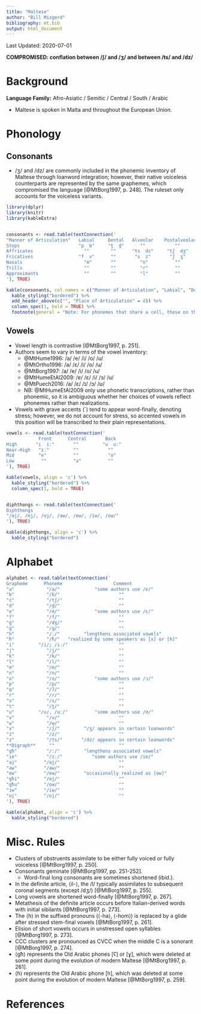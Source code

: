 ```yaml
---
title: "Maltese"
author: "Bill Mizgerd"
bibliography: mt.bib
output: html_document
---
```


Last Updated: 2020-07-01

**COMPROMISED: conflation between /ʃ/ and /ʒ/ and between /ts/ and /dz/**

# Background

**Language Family:** Afro-Asiatic / Semitic / Central / South / Arabic

* Maltese is spoken in Malta and throughout the European Union.

# Phonology

## Consonants

* /ʒ/ and /dz/ are commonly included in the phonemic inventory of Maltese through loanword integration; however, their native voiceless counterparts are represented by the same graphemes, which compromised the language [@MtBorg1997, p. 248]. The ruleset only accounts for the voiceless variants.

```r

library(dplyr)
library(knitr)
library(kableExtra)


consonants <- read.table(textConnection('
"Manner of Articulation"   Labial     Dental   Alveolar    Postalveolar   Palatal     Velar     Pharyngeal     Glottal
Stops                      "p  b"     "t̪  d̪"      ""           ""           ""       "k  ɡ"        ""           "ʔ"
Affricates                   ""        ""      "ts  dz"     "tʃ  dʒ"        ""         ""           ""           ""
Fricatives                 "f  v"      ""       "s  z"       "ʃ  ʒ"         ""         ""           "ħ"          ""
Nasals                       "m"       ""         "n"          ""           ""         ""           ""           ""
Trills                       ""        ""         "r"          ""           ""         ""           ""           ""
Approximants                 ""        ""         "l"          ""           "j"        "w"          ""           ""
'), TRUE)

kable(consonants, col.names = c("Manner of Articulation", "Labial", "Dental", "Alveolar", "Postalveolar", "Palatal", "Velar", "Pharyngeal", "Glottal"), align = 'c') %>%
  kable_styling("bordered") %>%
  add_header_above(c("", "Place of Articulation" = 8)) %>%
  column_spec(1, bold = TRUE) %>%
  footnote(general = "Note: For phonemes that share a cell, those on the left are voiceless and those on the right are voiced.", general_title = "")
```  

## Vowels

* Vowel length is contrastive [@MtBorg1997, p. 251].
* Authors seem to vary in terms of the vowel inventory:
    - @MtHume1996:             /a/ /e/ /i/ /o/ /u/  
    - @MtOrtho1996:            /a/ /ɛ/ /i/ /o/ /u/  
    - @MtBorg1997:             /a/ /e/ /i/ /o/ /u/  
    - @MtHumeEtAl2009:         /ɐ/ /ɛ/ /i/ /ɔ/ /u/  
    - @MtPuech2016:            /a/ /ɛ/ /ɪ/ /ɔ/ /ʊ/
    - NB: @MtHumeEtAl2009 only use phonetic transcriptions, rather than phonemic, so it is ambiguous whether her choices of vowels reflect phonemes rather than realizations.
* Vowels with grave accents (´) tend to appear word-finally, denoting stress; however, we do not account for stress, so accented vowels in this position will be transcribed to their plain representations.

```r

vowels <- read.table(textConnection('
            Front      Central       Back
High       "i  iː"       ""         "u  uː"
Near-High   "ɪː"         ""           ""
Mid         "e"          ""           "o"
Low          ""          "a"          ""
'), TRUE)

kable(vowels, align = 'c') %>%
  kable_styling("bordered") %>%
  column_spec(1, bold = TRUE)


diphthongs <- read.table(textConnection('
Diphthongs
"/aj/, /ej/, /oj/, /aw/, /ew/, /iw/, /ow/"
'), TRUE)

kable(diphthongs, align = 'c') %>%
  kable_styling("bordered")
```

# Alphabet

```r

alphabet <- read.table(textConnection('
Grapheme      Phoneme                   Comment
"a"            "/a/"             "some authors use /ɐ/"
"b"            "/b/"                      ""
"ċ"            "/tʃ/"                     ""
"d"            "/d̪/"                      ""
"e"            "/e/"             "some authors use /ɛ/"
"f"            "/f/"                      ""
"ġ"            "/dʒ/"                     ""
"g"            "/ɡ/"                      ""  
"h"            "/ː/"         "lengthens associated vowels"  
"ħ"            "/ħ/"   "realized by some speakers as [x] or [h]"    
"i"         "/i/; /iː/"                   ""
"j"            "/j/"                      ""
"k"            "/k/"                      ""
"l"            "/l/"                      ""
"m"            "/m/"                      ""
"n"            "/n/"                      ""
"o"            "/o/"             "some authors use /ɔ/"  
"p"            "/p/"                      ""
"q"            "/ʔ/"                      ""
"r"            "/r/"                      ""
"s"            "/s/"                      ""
"t"            "/t̪/"                      ""
"u"         "/u/, /uː/"          "some authors use /ʊ/"
"v"            "/v/"                      ""
"w"            "/w/"                      ""
"x"            "/ʃ/"         "/ʒ/ appears in certain loanwords"  
"ż"            "/z/"                      ""
"z"            "/ts/"       "/dz/ appears in certain loanwords"
**Digraph**     ""                        ""
"għ"           "/ː/"         "lengthens associated vowels"
"ie"           "/ɪː/"           "some authors use /ie/"
"aj"          "/aj/"                      ""
"aw"          "/aw/"                      ""
"ew"          "/ew/"         "occasionally realized as [ow]"  
"għi"         "/ej/"                      ""
"għu"         "/ow/"                      ""
"iw"          "/iw/"                      ""
"oj"          "/oj/"                      ""
'), TRUE)

kable(alphabet, align = 'c') %>%
  kable_styling("bordered")
```

# Misc. Rules

* Clusters of obstruents assimilate to be either fully voiced or fully voiceless [@MtBorg1997, p. 250].
* Consonants geminate [@MtBorg1997, pp. 251-252].
    - Word-final long consonants are sometimes shortened (ibid.).
* In the definite article, ⟨il-⟩, the /l/ typically assimilates to subsequent coronal segments (except /dʒ/) [@MtBorg1997, p. 255].
* Long vowels are shortened word-finally [@MtBorg1997, p. 267].
* Metathesis of the definite article occurs before Italian-derived words with initial sibilants [@MtBorg1997, p. 273].
* The ⟨h⟩ in the suffixed pronouns (⟨-ha⟩, ⟨-hom⟩) is replaced by a glide after stressed stem-final vowels [@MtBorg1997, p. 261].
* Elision of short vowels occurs in unstressed open syllables [@MtBorg1997, p. 273].
* CCC clusters are pronounced as CVCC when the middle C is a sonorant [@MtBorg1997, p. 274].
* ⟨għ⟩ represents the Old Arabic phones [ʕ] or [ɣ], which were deleted at some point during the evolution of modern Maltese [@MtBorg1997, p. 261].
* ⟨h⟩ represents the Old Arabic phone [h], which was deleted at some point during the evolution of modern Maltese [@MtBorg1997, p. 259].

# References
